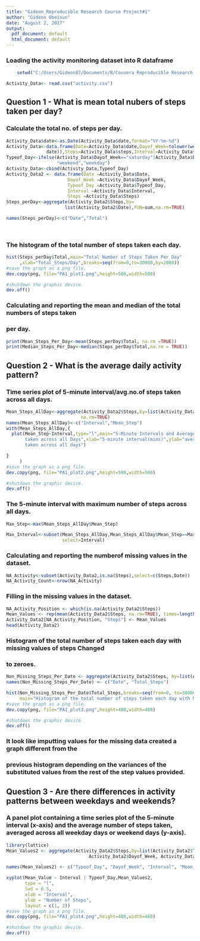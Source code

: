 ```yaml
---
title: "Gideon_Reproducible Research Course Project#1"
author: "Gideon Obeisun"
date: "August 2, 2017"
output:
  pdf_document: default
  html_document: default
---
```


### Loading the activity monitoring dataset into R dataframe

```r

	setwd("C:/Users/Gideon87/Documents/R/Cousera Reproducible Research Course")

Activity_Data<- read.csv("activity.csv")


```

## Question 1 - What is mean total nubers of steps taken per day?

### Calculate the total no. of steps per day.
```r
Activity_Data$date<-as.Date(Activity_Data$date,format="%Y-%m-%d")
Activity_Data<-data.frame(Date=Activity_Data$date,Dayof_Week=tolower(weekdays(Activity_Data$
               date)),Steps=Activity_Data$steps,Interval=Activity_Data$interval)
Typeof_Day<-ifelse(Activity_Data$Dayof_Week=="saturday"|Activity_Data$Dayof_Week=="sunday",
                   "weekend","weekday")
Activity_Data<-cbind(Activity_Data,Typeof_Day)
Activity_Data2 <- data.frame(Date =Activity_Data$Date,
                       Dayof_Week =Activity_Data$Dayof_Week,
                       Typeof_Day =Activity_Data$Typeof_Day,
                       Interval =Activity_Data$Interval,
                       Steps =Activity_Data$Steps)
Steps_perDay<-aggregate(Activity_Data2$Steps,by=
                      list(Activity_Data2$Date),FUN=sum,na.rm=TRUE)

names(Steps_perDay)<-c("Date","Total")
                                                                                  
                                                              
```
### The histogram of the total number of steps taken each day.
```r

hist(Steps_perDay$Total,main="Total Number of Steps Taken Per Day"
     ,xlab="Total_Steps/Day",breaks=seq(from=0,to=30000,by=2000))
#save the graph as a png file.
dev.copy(png, file="PA1_plot1.png",height=500,width=500)

#shutdown the graphic device.
dev.off()
```
### Calculating and reporting the mean and median of the total numbers of steps taken
### per day.
```r

print(Mean_Steps_Per_Day<-mean(Steps_perDay$Total, na.rm =TRUE))
print(Median_Steps_Per_Day<-median(Steps_perDay$Total,na.rm = TRUE))
```
## Question 2 - What is the average daily activity pattern?

### Time series plot of 5-minute interval/avg.no.of steps taken across all days.
```r

Mean_Steps_AllDay<-aggregate(Activity_Data2$Steps,by=list(Activity_Data2$Interval),FUN=mean,
                            na.rm=TRUE)
names(Mean_Steps_AllDay)<-c("Interval","Mean_Step")
with(Mean_Steps_AllDay,{
  plot(Mean_Step~Interval,type="l",main="5-Minute Intervals and Average Numbers of Steps
       taken across all Days",xlab="5-minute interval(mins)",ylab="average no.of steps
       taken across all days")

}
     )
#save the graph as a png file.
dev.copy(png, file="PA1_plot2.png",height=500,width=500)

#shutdown the graphic device.
dev.off()
```
### The 5-minute interval with maximum number of steps across all days.
```r
Max_Step<-max(Mean_Steps_AllDay$Mean_Step)

Max_Interval<-subset(Mean_Steps_AllDay,Mean_Steps_AllDay$Mean_Step==Max_Step,
                     select=Interval)
```
### Calculating and reporting the numberof missing values in the dataset.
```r
NA_Activity<-subset(Activity_Data2,is.na(Steps),select=c(Steps,Date))
NA_Activity_Count<-nrow(NA_Activity)
```
### Filling in the missing values in the dataset.
```r
NA_Activity_Position <- which(is.na(Activity_Data2$Steps))
Mean_Values <- rep(mean(Activity_Data2$Steps, na.rm=TRUE), times=length(NA_Activity_Position))
Activity_Data2[NA_Activity_Position, "Steps"] <- Mean_Values
head(Activity_Data2)

```
### Histogram of the total number of steps taken each day with missing values of steps Changed
### to zeroes.
```r
Non_Missing_Steps_Per_Date <- aggregate(Activity_Data2$Steps, by=list(Activity_Data2$Date), FUN=sum)
names(Non_Missing_Steps_Per_Date) <- c("Date", "Total_Steps")

hist(Non_Missing_Steps_Per_Date$Total_Steps,breaks=seq(from=0, to=30000, by=2000),xlab="Total       number of steps",ylim=c(0,40), 
     main="Histogram of the total number of steps taken each day with NA replaced by mean          value")
#save the graph as a png file.
dev.copy(png, file="PA1_plot3.png",height=480,width=480)

#shutdown the graphic device.
dev.off()
```
### It look like imputting values for the missing data created a graph different from the 
### previous histogram depending on the variances of the substituted values from the rest of the step values provided. 

## Question 3 - Are there differences in activity patterns between weekdays and weekends?

### A panel plot containing a time series plot of the 5-minute interval (x-axis) and the average number of steps taken, averaged across all weekday days or weekend days (y-axis).

```r
library(lattice)
Mean_Values2 <- aggregate(Activity_Data2$Steps,by=list(Activity_Data2$Typeof_Day, 
                               Activity_Data2$Dayof_Week, Activity_Data2$Interval), mean)

names(Mean_Values2) <- c("Typeof_Day", "Dayof_Week", "Interval", "Mean_Value")

xyplot(Mean_Value ~ Interval | Typeof_Day,Mean_Values2, 
       type = "l", 
       lwd = 0.5, 
       xlab = "Interval", 
       ylab = "Number of Steps", 
       layout = c(1, 2))
#save the graph as a png file.
dev.copy(png, file="PA1_plot4.png",height=480,width=480)

#shutdown the graphic device.
dev.off()
```




